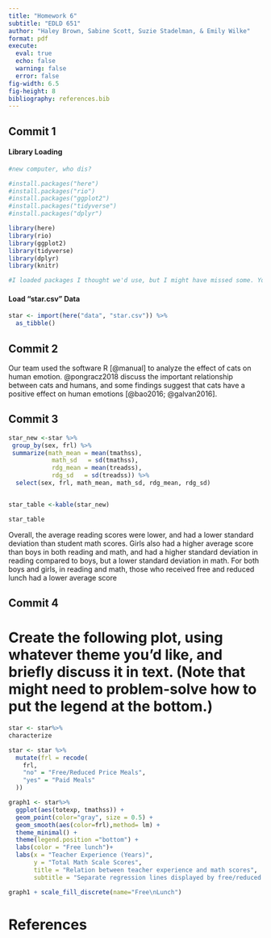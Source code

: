 ```yaml
---
title: "Homework 6"
subtitle: "EDLD 651"
author: "Haley Brown, Sabine Scott, Suzie Stadelman, & Emily Wilke"
format: pdf
execute: 
  eval: true
  echo: false
  warning: false
  error: false
fig-width: 6.5
fig-height: 8
bibliography: references.bib
---
```


## Commit 1

#### Library Loading

```r

#new computer, who dis?

#install.packages("here")
#install.packages("rio")
#install.packages("ggplot2")
#install.packages("tidyverse")
#install.packages("dplyr")

library(here)
library(rio)
library(ggplot2)
library(tidyverse)
library(dplyr)
library(knitr)

#I loaded packages I thought we'd use, but I might have missed some. You may need to load others!

```

#### Load "star.csv" Data

```r

star <- import(here("data", "star.csv")) %>%
  as_tibble()

```

## Commit 2

Our team used the software R [@manual] to analyze the effect of cats on human emotion. @pongracz2018 discuss the important relationship between cats and humans, and some findings suggest that cats have a positive effect on human emotions [@bao2016; @galvan2016].

## Commit 3

```r
star_new <-star %>% 
 group_by(sex, frl) %>%
 summarize(math_mean = mean(tmathss),
            math_sd   = sd(tmathss),
            rdg_mean = mean(treadss),
            rdg_sd   = sd(treadss)) %>%
  select(sex, frl, math_mean, math_sd, rdg_mean, rdg_sd)


star_table <-kable(star_new)

star_table
```
Overall, the average reading scores were lower, and had a lower standard deviation than student math scores. Girls also had a  higher average score than boys in both reading and math, and had a higher standard deviation in reading compared to boys, but a lower standard deviation in math. For both boys and girls, in reading and math, those who received free and reduced lunch had a lower average score

## Commit 4 

# Create the following plot, using whatever theme you’d like, and briefly discuss it in text. (Note that might need to problem-solve how to put the legend at the bottom.)

```r
star <- star%>%
characterize

star <- star %>%
  mutate(frl = recode(
    frl,
    "no" = "Free/Reduced Price Meals",
    "yes" = "Paid Meals"
  ))

graph1 <- star%>%
  ggplot(aes(totexp, tmathss)) + 
  geom_point(color="gray", size = 0.5) +
  geom_smooth(aes(color=frl),method= lm) +
  theme_minimal() +
  theme(legend.position ="bottom") +
  labs(color = "Free lunch")+
  labs(x = "Teacher Experience (Years)", 
       y = "Total Math Scale Scores",
       title = "Relation between teacher experience and math scores",
       subtitle = "Separate regression lines displayed by free/reduced price lunch status")

graph1 + scale_fill_discrete(name="Free\nLunch")

```


\newpage
# References 

```r

  
```

